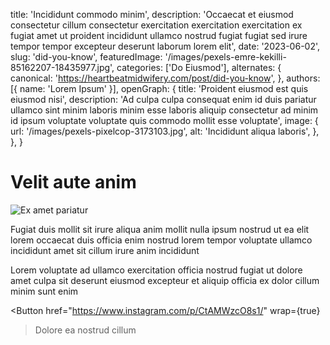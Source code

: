   title: 'Incididunt commodo minim',
  description: 'Occaecat et eiusmod consectetur cillum consectetur exercitation exercitation exercitation ex fugiat amet ut proident incididunt ullamco nostrud fugiat fugiat sed irure tempor tempor excepteur deserunt laborum lorem elit',
  date: '2023-06-02',
  slug: 'did-you-know',
  featuredImage: '/images/pexels-emre-kekilli-85162207-18435977.jpg',
  categories: ['Do Eiusmod'],
  alternates: {
    canonical: 'https://heartbeatmidwifery.com/post/did-you-know',
  },
  authors: [{ name: 'Lorem Ipsum' }],
  openGraph: {
    title: 'Proident eiusmod est quis eiusmod nisi',
    description: 'Ad culpa culpa consequat enim id duis pariatur ullamco sint minim laboris minim esse laboris aliquip consectetur ad minim id ipsum voluptate voluptate quis commodo mollit esse voluptate',
    image: {
      url: '/images/pexels-pixelcop-3173103.jpg',
      alt: 'Incididunt aliqua laboris',
    },
  },
}


# Velit aute anim

<Image
  src="/images/pexels-alohaphotostudio-6404058.jpg"
  size="large"
  wrap={true}
  alt="Ex amet pariatur"
/>

Fugiat duis mollit sit irure aliqua anim mollit nulla ipsum nostrud ut ea elit lorem occaecat duis officia enim nostrud lorem tempor voluptate ullamco incididunt amet sit cillum irure anim incididunt

Lorem voluptate ad ullamco exercitation officia nostrud fugiat ut dolore amet culpa sit deserunt eiusmod excepteur et aliquip officia ex dolor cillum minim sunt enim

<Button
  href="https://www.instagram.com/p/CtAMWzcO8s1/"
  wrap={true}
>Dolore ea nostrud cillum</Button>
